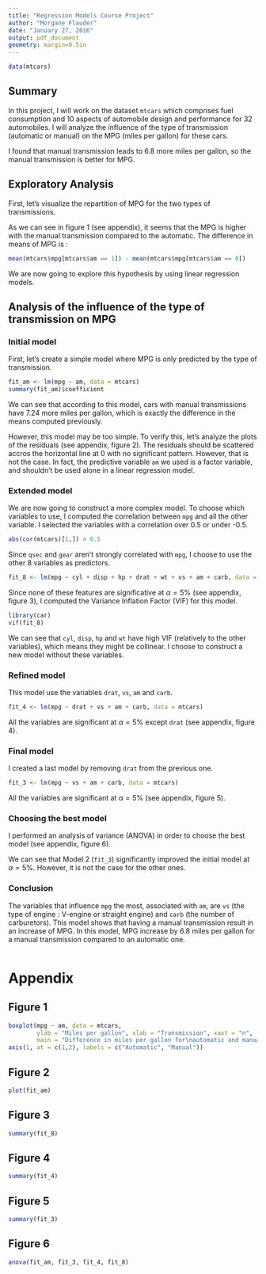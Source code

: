```yaml
---
title: "Regression Models Course Project"
author: "Morgane Flauder"
date: "January 27, 2016"
output: pdf_document 
geometry: margin=0.5in
---
```


```r
data(mtcars)
```

## Summary

In this project, I will work on the dataset `mtcars` which comprises fuel consumption and 10 aspects of automobile design and performance for 32 automobiles. I will analyze the influence of the type of transmission (automatic or manual) on the MPG (miles per gallon) for these cars.

I found that manual transmission leads to 6.8 more miles per gallon, so the manual transmission is better for MPG.

## Exploratory Analysis

First, let's visualize the repartition of MPG for the two types of transmissions.

As we can see in figure 1 (see appendix), it seems that the MPG is higher with the manual transmission compared to the automatic. The difference in means of MPG is :

```r
mean(mtcars$mpg[mtcars$am == 1]) - mean(mtcars$mpg[mtcars$am == 0])
```

We are now going to explore this hypothesis by using linear regression models.

## Analysis of the influence of the type of transmission on MPG

### Initial model

First, let's create a simple model where MPG is only predicted by the type of transmission.

```r
fit_am <- lm(mpg ~ am, data = mtcars)
summary(fit_am)$coefficient
```

We can see that according to this model, cars with manual transmissions have 7.24 more miles per gallon, which is exactly the difference in the means computed previously.

However, this model may be too simple. To verify this, let's analyze the plots of the residuals (see appendix, figure 2). The residuals should be scattered accros the horizontal line at 0 with no significant pattern. However, that is not the case. In fact, the predictive variable `am` we used is a factor variable, and shouldn't be used alone in a linear regression model.

### Extended model

We are now going to construct a more complex model. To choose which variables to use, I computed the correlation between `mpg` and all the other variable. I selected the variables with a correlation over 0.5 or under -0.5.

```r
abs(cor(mtcars)[1,]) > 0.5
```

Since `qsec` and `gear` aren't strongly correlated with `mpg`, I choose to use the other 8 variables as predictors.

```r
fit_8 <- lm(mpg ~ cyl + disp + hp + drat + wt + vs + am + carb, data = mtcars)
```

Since none of these features are significative at $\alpha = 5\%$ (see appendix, figure 3), I computed the Variance Inflation Factor (VIF) for this model.

```r
library(car)
vif(fit_8)
```

We can see that `cyl`, `disp`, `hp` and `wt` have high VIF (relatively to the other variables), which means they might be collinear. I choose to construct a new model without these variables.

### Refined model

This model use the variables `drat`, `vs`, `am` and `carb`.

```r
fit_4 <- lm(mpg ~ drat + vs + am + carb, data = mtcars)
```

All the variables are significant at $\alpha = 5\%$ except `drat` (see appendix, figure 4).

### Final model

I created a last model by removing `drat` from the previous one.

```r
fit_3 <- lm(mpg ~ vs + am + carb, data = mtcars)
```

All the variables are significant at $\alpha = 5\%$ (see appendix, figure 5).

### Choosing the best model

I performed an analysis of variance (ANOVA) in order to choose the best model (see appendix, figure 6).

We can see that Model 2 (`fit_3`) significantly improved the initial model at $\alpha = 5\%$. However, it is not the case for the other ones.

### Conclusion

The variables that influence `mpg` the most, associated with `am`, are `vs` (the type of engine : V-engine or straight engine) and `carb` (the number of carburetors). This model shows that having a manual transmission result in an increase of MPG. In this model, MPG increase by 6.8 miles per gallon for a manual transmission compared to an automatic one.

```r

```
\newpage

# Appendix

## Figure 1

```r
boxplot(mpg ~ am, data = mtcars, 
        ylab = "Miles per gallon", xlab = "Transmission", xaxt = "n",
        main = "Difference in miles per gallon for\nautomatic and manual transmissions")
axis(1, at = c(1,2), labels = c("Automatic", "Manual"))
```


## Figure 2

```r
plot(fit_am)
```


## Figure 3


```r
summary(fit_8)
```


## Figure 4

```r
summary(fit_4)
```


## Figure 5


```r
summary(fit_3)
```


## Figure 6

```r
anova(fit_am, fit_3, fit_4, fit_8)
```



